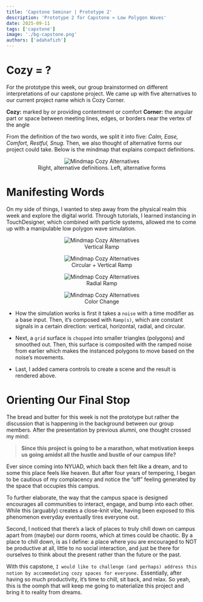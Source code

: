 ```yaml
---
title: 'Capstone Seminar | Prototype 2'
description: 'Prototype 2 for Capstone » Low Polygon Waves'
date: 2025-09-11
tags: ['capstone']
image: './bg-capstone.png'
authors: ['adahafizh']
---
```


# Cozy = ?
For the prototype this week, our group brainstormed on different interpretations of our capstone project. We came up with five alternatives to our current project name which is Cozy Corner. 

**Cozy:** marked by or providing contentment or comfort
**Corner:** the angular part or space between meeting lines, edges, or borders near the vertex of the angle

From the definition of the two words, we split it into five: *Calm, Ease, Comfort, Restful, Snug.* Then, we also thought of alternative forms our project could take. Below is the mindmap that explains compact definitions.

<div align="center">
    <figure>
        <img src="https://i.imgur.com/0wd03lS.png" alt="Mindmap Cozy Alternatives"/>
        <figcaption>Right, alternative definitions. Left, alternative forms</figcaption>
    </figure> 
</div>

# Manifesting Words

On my side of things, I wanted to step away from the physical realm this week and explore the digital world. Through tutorials, I learned instancing in TouchDesigner, which combined with particle systems, allowed me to come up with a manipulable low polygon wave simulation. 

<div align="center">
    <figure>
        <img src="https://i.imgur.com/n41Ng19.gif" alt="Mindmap Cozy Alternatives"/>
        <figcaption> Vertical Ramp</figcaption>
    </figure>
    <figure>
        <img src="https://i.imgur.com/bevtMYz.gif" alt="Mindmap Cozy Alternatives"/>
        <figcaption>Circular + Vertical Ramp</figcaption>
    </figure>
    <figure>
        <img src="https://i.imgur.com/ay9g30L.gif" alt="Mindmap Cozy Alternatives"/>
        <figcaption>Radial Ramp</figcaption>
    </figure>
    <figure>
        <img src="https://i.imgur.com/XVqjXgD.gif" alt="Mindmap Cozy Alternatives"/>
        <figcaption>Color Change</figcaption>
    </figure>                 
</div>

- How the simulation works is first it takes a `noise` with a time modifier as a base input. Then, it’s composed with `Ramp(s)`, which are constant signals in a certain direction: vertical, horizontal, radial, and circular. 

- Next, a `grid` surface is `chopped` into smaller triangles (polygons) and smoothed out. Then, this surface is composited with the ramped noise from earlier which makes the instanced polygons to move based on the noise’s movements. 
- Last, I added camera controls to create a scene and the result is rendered above. 

# Orienting Our Final Stop

The bread and butter for this week is not the prototype but rather the discussion that is happening in the background between our group members. After the presentation by previous alumni, one thought crossed my mind:

> **Since this project is going to be a marathon, what motivation keeps us going amidst all the hustle and bustle of our campus life?**

Ever since coming into NYUAD, which back then felt like a dream, and to some this place feels like heaven. But after four years of tempering, I began to be cautious of my complacency and notice the “off” feeling generated by the space that occupies this campus.

To further elaborate, the way that the campus space is designed encourages all communities to interact, engage, and bump into each other. While this (arguably) creates a close-knit vibe, having been exposed to this phenomenon everyday eventually tires everyone out. 

Second, I noticed that there’s a lack of places to truly chill down on campus apart from (maybe) our dorm rooms, which at times could be chaotic. By a place to chill down, is as I define: a place where you are encouraged to NOT be productive at all, little to no social interaction, and just be there for ourselves to think about the present rather than the future or the past. 
 
With this capstone, `I would like to challenge (and perhaps) address this notion by accommodating cozy spaces for everyone.` Essentially, after having so much productivity, it’s time to chill, sit back, and relax. So yeah, this is the oomph that will keep me going to materialize this project and bring it to reality from dreams.
